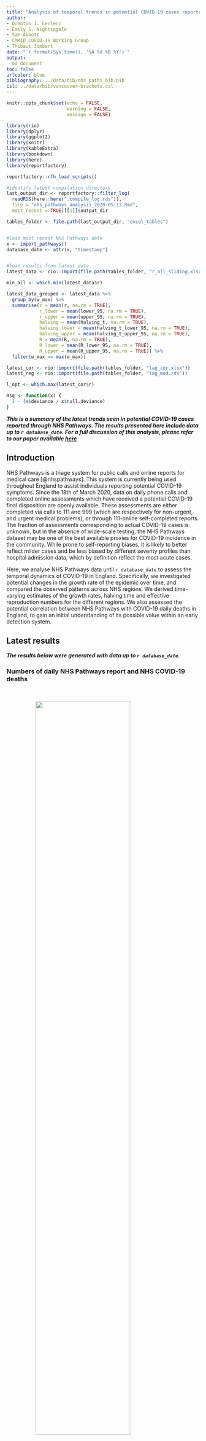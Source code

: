 ```yaml
---
title: "Analysis of temporal trends in potential COVID-19 cases reported through NHS Pathways"
author: 
- Quentin J. Leclerc
- Emily S. Nightingale
- Sam Abbott
- CMMID COVID-19 Working Group
- Thibaut Jombart
date: "`r format(Sys.time(), '%A %d %B %Y')`"
output:
  md_document
toc: false
urlcolor: blue
bibliography: ../data/bib/nhs_paths_bib.bib
csl: ../data/bib/vancouver-brackets.csl
---
```


```r
knitr::opts_chunk$set(echo = FALSE,
                      warning = FALSE,
                      message = FALSE)

library(rio)
library(dplyr)
library(ggplot2)
library(knitr)
library(kableExtra)
library(bookdown)
library(here)
library(reportfactory)

```

```r

reportfactory::rfh_load_scripts()

#identify latest compilation directory
last_output_dir <- reportfactory::filter_log(
  readRDS(here::here(".compile_log.rds")),
  file = "nhs_pathways_analysis_2020-05-13.Rmd",
  most_recent = TRUE)[[1]]$output_dir

tables_folder <- file.path(last_output_dir, "excel_tables")


#load most recent NHS Pathways date
x <- import_pathways()
database_date <- attr(x, "timestamp")


#load results from latest data
latest_data <- rio::import(file.path(tables_folder, "r_all_sliding.xlsx"))

min_all <- which.min(latest_data$r)

latest_data_grouped <- latest_data %>%
  group_by(w_max) %>%
  summarise(r = mean(r, na.rm = TRUE),
            r_lower = mean(lower_95, na.rm = TRUE),
            r_upper = mean(upper_95, na.rm = TRUE),
            halving = mean(halving_t, na.rm = TRUE),
            halving_lower = mean(halving_t_lower_95, na.rm = TRUE),
            halving_upper = mean(halving_t_upper_95, na.rm = TRUE),
            R = mean(R, na.rm = TRUE),
            R_lower = mean(R_lower_95, na.rm = TRUE),
            R_upper = mean(R_upper_95, na.rm = TRUE)) %>%
  filter(w_max == max(w_max))

latest_cor <- rio::import(file.path(tables_folder, "lag_cor.xlsx"))
latest_reg <- rio::import(file.path(tables_folder, "lag_mod.rds"))

l_opt <- which.max(latest_cor$r)

Rsq <- function(x) {
  1 - (x$deviance / x$null.deviance)
}


```


<!-- ======================================================= -->
<!-- ======================================================= -->
<!-- ======================================================= -->


***This is a summary of the latest trends seen in potential COVID-19 cases reported through NHS Pathways. The results presented here include data up to `r database_date`. For a full discussion of this analysis, please refer to our paper available [here](https://www.medrxiv.org/content/10.1101/2020.05.16.20103820v1)***


## Introduction

NHS Pathways is a triage system for public calls and online reports for medical 
care [@nhspathways]. This system is currently being used throughout England to assist 
individuals reporting potential COVID-19 symptoms. Since the 18th of March 2020,
data on daily phone calls and completed online assessments which have received
a potential COVID-19 final disposition are openly available. These assessments
are either completed via calls to 111 and 999 (which are respectively for
non-urgent, and urgent medical problems), or through 111-online self-completed
reports. The fraction of assessments corresponding to actual COVID-19 cases is
unknown, but in the absence of wide-scale testing, the NHS Pathways dataset may
be one of the best available proxies for COVID-19 incidence in the community.
While prone to self-reporting biases, it is likely to better reflect milder
cases and be less biased by different severity profiles than hospital admission
data, which by definition reflect the most acute cases. 

Here, we analyse NHS Pathways data until `r database_date` to assess the temporal
dynamics of COVID-19 in England. Specifically, we investigated potential changes
in the growth rate of the epidemic over time, and compared the observed patterns
across NHS regions. We derived time-varying estimates of the growth rates,
halving time and effective reproduction numbers for the different regions. We
also assessed the potential correlation between NHS Pathways with COVID-19 daily
deaths in England, to gain an initial understanding of its possible value within
an early detection system.




<!-- ======================================================= -->
<!-- ======================================================= -->
<!-- ======================================================= -->


## Latest results

***The results below were generated with data up to `r database_date`.***

### Numbers of daily NHS Pathways report and NHS COVID-19 deaths

<br>

<img src="figures/nhs_paths/all_volume-1.png" width="70%" style="display: block; margin: auto;" />
***Figure 1. Daily potential COVID-19 cases reported through NHS Pathways and reported COVID-19-related deaths, by NHS region.*** *Pathways data include calls to 111 and 999, as well as 111-online reports. Dates correspond to the date of case report and death report, respectively, with x-axis labels corresponding to Mondays. The solid black line and grey ribbon correspond to a lowess smoother and its 95% confidence interval. The start of the lockdown in England (2020-03-23) and date at which death data were truncated to avoid bias from reporting delay (`r database_date - 21`) are highlighted by vertical lines.*

<br>

### Estimates of growth rate and effective reproduction number

<br>

<img src="figures/nhs_paths/fig2_3-1.png" width="70%" style="display: block; margin: auto;" />
***Figure 2. Estimates of daily growth rates (r) and effective reproduction numbers (R<sub>e</sub>) for potential COVID-19 cases reported through NHS Pathways.*** *Dotted lines indicate the central estimate, and ribbons their 95\% confidence intervals. Estimates are indicated at the end of the time window used for estimation, so that values of r and R<sub>e</sub> provided on a given day correspond to the 2 weeks leading up to that day.*

<br>

The lowest $$r$$ estimated across all NHS regions and for all available dates was on `r latest_data$w_max[min_all]` for the `r latest_data$nhs_region[min_all]` region at `r round(latest_data$r[min_all],3)`
(95% CI: `r round(latest_data$lower_95[min_all],3)` ; `r round(latest_data$upper_95[min_all],3)`), corresponding to a halving time of `r round(latest_data$halving_t[min_all],3)` days (95% CI:
`r round(latest_data$halving_t_lower_95[min_all],3)` ; `r round(latest_data$halving_t_upper_95[min_all],3)`) and an $$R_e$$ of `r round(latest_data$R[min_all],3)` (95% CI: `r round(latest_data$R_lower_95[min_all],3)` ; `r round(latest_data$R_upper_95[min_all],3)`).

The most recent estimate of $$r$$ averaged over all NHS regions is `r round(latest_data_grouped$r,3)` (95% CI: `r round(latest_data_grouped$r_lower,3)` ; `r round(latest_data_grouped$r_upper,3)`), corresponding to an $$R_e$$ of `r round(latest_data_grouped$R,3)` (95% CI: `r round(latest_data_grouped$R_lower,3)` ; `r round(latest_data_grouped$R_upper,3)`).


### Correlation between NHS Pathways reports and deaths

Figure 3 illustrates the observed trend in correlation across all tested lags. 
The strongest correlation between NHS Pathways reports and deaths was obtained 
with a lag of `r l_opt-1` days (Pearson's correlation = `r round(latest_cor$r[l_opt],2)`; 95% CI: `r round(latest_cor$r_low[l_opt],2)` ; `r round(latest_cor$r_hi[l_opt],2)`). 

Estimates become increasingly unstable for longer lags as the number of 
points within the overlapping time window becomes small.

<br>

<img src="figures/nhs_paths/lag_cor-1.png" width="70%" style="display: block; margin: auto;" />
***Figure 3. Pearson's correlation between deaths and potential COVID-19 cases reported through NHS Pathways, lagged between 0 and 30 days.*** *95% confidence intervals are calculated by bootstrapping with 1,000 replicates.*

<br>

Fitting a quasi-Poisson GLM, we found that over `r round(Rsq(latest_reg), 3)*100`% of the deviance in daily
reported deaths could potentially be explained by NHS Pathways reports 16 days
prior, with an average of `r round(exp(coefficients(latest_reg)[1])*coefficients(latest_reg)[2]*1000, 2)` (bootstrap 95% CI: `r round(exp(confint(latest_reg)[1])*confint(latest_reg)[2]*1000, 2)` ; `r round(exp(confint(latest_reg)[3])*confint(latest_reg)[4]*1000, 2)`) additional deaths
for every 1,000 potential COVID-19 cases reported in NHS Pathways 16 days
before (intercept = `r round(exp(coefficients(latest_reg))[1])`, 95% CI: `r round(exp(confint(latest_reg))[1])` ; `r round(exp(confint(latest_reg))[3])`; % increase per 1000 notifications =
`r round(coefficients(latest_reg)[2]*1000, 2)`, 95% CI: `r round(confint(latest_reg)[2]*100000, 2)` ; `r round(confint(latest_reg)[4]*100000, 2)`)) (Figure 4).

<br>

<img src="figures/nhs_paths/regress-1.png" width="70%" style="display: block; margin: auto;" />
***Figure 4. Daily total COVID-19 deaths reported in England, against the number of potential COVID-19 cases reported through NHS Pathways with a lag of 16 days.*** *The black line and grey ribbon correspond to predictions from the regression model and associated 95% confidence intervals.*

<br>


<!-- ======================================================= -->
<!-- ======================================================= -->
<!-- ======================================================= -->

## Methods

### Data extraction

We extracted the NHS Pathways data up to `r database_date` through the NHS Digital 
website [@nhspathways], where they are updated daily, every weekday. The number of reports
are stratified by Clinical Commissioning Group (CCG), gender and age group (0-18,
19-69 and 70-120 years old) of the patients. We mapped the CCGs to their
corresponding NHS regions using publicly available CCG data [@ccgtonhs], and used this
geographic resolution for our analysis. All dates indicated refer to the date of
reporting.

### Temporal analysis

Total numbers of reports (including all three data sources: 111 calls, 999 calls,
and 111-online reports) were modelled using quasi-Poisson generalised linear
models (GLM) with log links, to account for exponential trends as well as
over-dispersion of the data [@McCullagh1989]. Predictors included time (in days since the
first data point (2020-03-18) with interaction terms for varying slopes and
intercepts between NHS regions, and day of the week (weekend, monday, or rest of
the week) to account for potential differences in reporting over the weekend and
at the start of the week. Growth rates ($r$) for each NHS region and their 95%
confidence intervals were directly deduced from the corresponding coefficients.
All models were fitted using maximum-likelihood.

To assess potential changes of the growth rate over time, analyses were performed
over rolling windows of 14 days from the earliest available date (2020-03-18)
to the latest available one (`r database_date`). Growth rates and associated
confidence intervals were calculated for each time window. Whenever the upper
bound of $r$ was negative, corresponding halving times were calculated as
$log(0.5)/r$. Growth rates were converted to effective reproduction numbers $R_e$
using the approach described in Wallinga and Lipsitch [@Wallinga2007] and implemented in the
epitrix package [@epitrixcite], with a serial interval modelled as a gamma distribution
with mean 4.7 days and standard deviation 2.9 days [@Nishiura2020].

### Correlation with reported deaths

To test the validity of the NHS Pathways dataset as an early detection system, we
compared daily total counts of reports (including all three data sources: 111
calls, 999 calls, and 111-online reports) with publicly available NHS data on
COVID-19 daily deaths [@nhsdeaths]. This dataset includes daily counts of COVID-19 deaths
in hospitals in England NHS regions. All dates refer to the date of death. However,
the data are subject to bias from reporting delays, with more recent counts
excluding a proportion of deaths which have not yet been reported. To account for
this, we excluded data from the last 3 weeks from this analysis. 

We calculated Pearson's correlation between the daily time series of deaths and
NHS Pathways reports, lagging the reports from zero to thirty days. Approximate
95% confidence intervals for each correlation estimate were calculated by
bootstrapping with 1,000 replicates. From this we identified an optimal lag at
which the reports correlate most strongly with subsequent deaths. We then further
evaluated the potential of NHS Pathways reports lagged at this value as a
predictor, assuming a quasi-Poisson distribution for daily deaths.

All analyses were performed using the R software [@rcite], and the code is publicly
available from https://github.com/qleclerc/nhs_pathways_report and distributed
under the MIT license.


<!-- ======================================================= -->
<!-- ======================================================= -->
<!-- ======================================================= -->

## Limitations

A number of caveats may affect our results. Firstly, the data we considered are at best a proxy for the true incidence of COVID-19 in the country as they rely on self-reported symptoms interpreted by an algorithm, and were not confirmed by virological tests. This is further exacerbated by the fact that individuals might access NHS Pathways more than once to report their symptoms, which could artificially increase the numbers of potential COVID-19 cases. 

As NHS Pathways is based on self-reporting, several biases could affect the data, such as changes in service availability and delays in the uptake of the 111-online reporting system. When estimating growth rates over time and geographic regions, we implicitly assume that self-reporting behaviours have not substantially changed over time, and have been similar across different NHS regions. In reality, self-reporting could be strongly biased by behavioural issues, such as the effect of news coverage which might lead individuals to pay more attention to their symptoms and report them. Inversely, individuals could reduce their perception of the risk of the disease over time as they become used to hearing about it daily, which would decrease their likelihood of noticing and reporting symptoms. Similarly, differences in self-reporting behaviours across various age groups would likely bias the age composition of the potential COVID-19 cases reported here.

While NHS Pathways data may better capture the epidemic in the community than hospitalisation data, these data do not only reflect community cases. In fact, a fraction of cases reported through 999 are likely to be hospitalised, as well as smaller proportions of cases reported through 111 calls and 111-online. Therefore, the data we considered here most likely reflect the epidemic as a whole, rather than just in the community. We also note that all results presented rely on dates of calls or online reports, so that estimates of transmissibility are likely lagged by a few days compared to the true, underlying epidemic. Unfortunately, the delays from exposure to notification through NHS Pathways cannot be estimated from current publicly available data.


<!-- ======================================================= -->
<!-- ======================================================= -->
<!-- ======================================================= -->


## References

